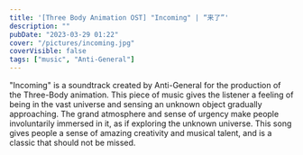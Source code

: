 ---
title: '[Three Body Animation OST] "Incoming" | “来了”'
description: ""
pubDate: "2023-03-29 01:22"
cover: "/pictures/incoming.jpg"
coverVisible: false
tags: ["music", "Anti-General"]
---


<YouTube url="https://www.youtube.com/embed/WFMDPKySnUU" />

"Incoming" is a soundtrack created by Anti-General for the production of the Three-Body animation. This piece of music gives the listener a feeling of being in the vast universe and sensing an unknown object gradually approaching. The grand atmosphere and sense of urgency make people involuntarily immersed in it, as if exploring the unknown universe. This song gives people a sense of amazing creativity and musical talent, and is a classic that should not be missed.
